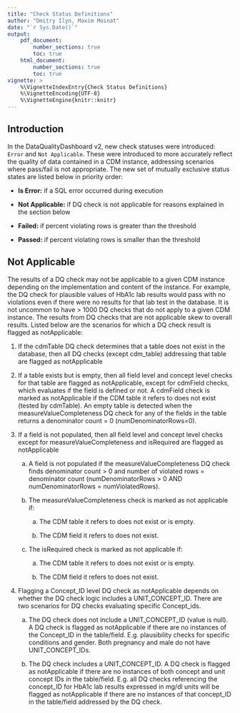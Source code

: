 ```yaml
---
title: "Check Status Definitions"
author: "Dmitry Ilyn, Maxim Moinat"
date: "`r Sys.Date()`"
output:
    pdf_document:
        number_sections: true
        toc: true
    html_document:
        number_sections: true
        toc: true
vignette: >
    %\VignetteIndexEntry{Check Status Definitions}
    %\VignetteEncoding{UTF-8}
    %\VignetteEngine{knitr::knitr}
---
```


## Introduction
In the DataQualityDashboard v2, new check statuses were introduced: `Error` and `Not Applicable`. These were introduced to more accurately reflect the quality of data contained in a CDM instance, addressing scenarios where pass/fail is not appropriate. The new set of mutually exclusive status states are listed below in priority order:

- **Is Error:** if a SQL error occurred during execution

- **Not Applicable:** if DQ check is not applicable for reasons explained in the section below

- **Failed:** if percent violating rows is greater than the threshold

- **Passed:** if percent violating rows is smaller than the threshold


## Not Applicable

The results of a DQ check may not be applicable to a given CDM instance depending on the implementation and content of the instance. For example, the DQ check for plausible values of HbA1c lab results would pass with no violations even if there were no results for that lab test in the database. It is not uncommon to have \> 1000 DQ checks that do not apply to a given CDM instance. The results from DQ checks that are not applicable skew to overall results. Listed below are the scenarios for which a DQ check result is flagged as notApplicable:

1.  If the cdmTable DQ check determines that a table does not exist in the database, then all DQ checks (except cdm_table) addressing that table are flagged as notApplicable

2.  If a table exists but is empty, then all field level and concept level checks for that table are flagged as notApplicable, except for cdmField checks, which evaluates if the field is defined or not. A cdmField check is marked as notApplicable if the CDM table it refers to does not exist (tested by cdmTable). An empty table is detected when the measureValueCompleteness DQ check for any of the fields in the table returns a denominator count = 0 (numDenominatorRows=0).

3.  If a field is not populated, then all field level and concept level checks except for measureValueCompleteness and isRequired are flagged as notApplicable

    a. A field is not populated if the measureValueCompleteness DQ check finds denominator count \> 0 and number of violated rows = denominator count (numDenominatorRows \> 0 AND numDenominatorRows = numViolatedRows).

    b. The measureValueCompleteness check is marked as not applicable if:

        a. The CDM table it refers to does not exist or is empty.

        b. The CDM field it refers to does not exist.

    c. The isRequired check is marked as not applicable if:

        a. The CDM table it refers to does not exist or is empty.

        b. The CDM field it refers to does not exist.

4.  Flagging a Concept_ID level DQ check as notApplicable depends on whether the DQ check logic includes a UNIT_CONCEPT_ID. There are two scenarios for DQ checks evaluating specific Concept_ids.

    a. The DQ check does not include a UNIT_CONCEPT_ID (value is null). A DQ check is flagged as notApplicable if there are no instances of the Concept_ID in the table/field. E.g. plausibility checks for specific conditions and gender. Both pregnancy and male do not have UNIT_CONCEPT_IDs.

    b. The DQ check includes a UNIT_CONCEPT_ID. A DQ check is flagged as notApplicable if there are no instances of both concept and unit concept IDs in the table/field. E.g. all DQ checks referencing the concept_ID for HbA1c lab results expressed in mg/dl units will be flagged as notApplicable if there are no instances of that concept_ID in the table/field addressed by the DQ check.

